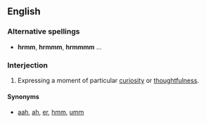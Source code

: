 ==English==

===Alternative spellings===
* '''hrmm''', '''hrmmm''', '''hrmmmm''' ...

===Interjection===
{{en-intj|pos=hrm!}}

# Expressing a moment of particular [[curiosity]] or [[thoughtfulness]].

====Synonyms====
* [[aah]], [[ah]], [[er]], [[hmm]], [[umm]]